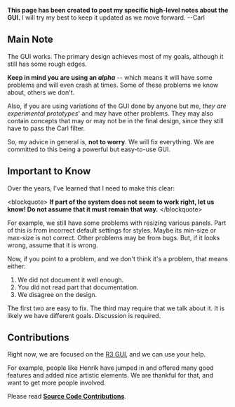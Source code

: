 '''This page has been created to post my specific high-level notes about the GUI.''' I will try my best to keep it updated as we move forward. --Carl

==Main Note==

The GUI works. The primary design achieves most of my goals, although it still has some rough edges. 

'''Keep in mind you are using an ''alpha''''' -- which means it will have some problems and will even crash at times. Some of these problems we know about, others we don't.

Also, if you are using variations of the GUI done by anyone but me, ''they are experimental prototypes''' and may have other problems. They may also contain concepts that may or may not be in the final design, since they still have to pass the Carl filter.

So, my advice in general is, '''not to worry'''. We will fix everything. We are committed to this being a powerful but easy-to-use GUI.

==Important to Know==

Over the years, I've learned that I need to make this clear:

&lt;blockquote&gt;
'''If part of the system does not seem to work right, let us know! Do not assume that it must remain that way.'''
&lt;/blockquote&gt;

For example, we still have some problems with resizing various panels. Part of this is from incorrect default settings for styles. Maybe its min-size or max-size is not correct. Other problems may be from bugs. But, if it looks wrong, assume that it is wrong.

Now, if you point to a problem, and we don't think it's a problem, that means either:

#We did not document it well enough.
#You did not read part that documentation.
#We disagree on the design.

The first two are easy to fix. The third may require that we talk about it. It is likely we have different goals. Discussion is required.

==Contributions==

Right now, we are focused on the [[R3 GUI]], and we can use your help.

For example, people like Henrik have jumped in and offered many good features and added nice artistic elements. We are thankful for that, and want to get more people involved.

Please read '''[[Source Code Contributions]]'''.